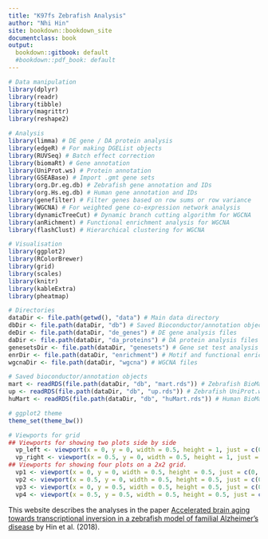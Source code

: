 ```yaml
---
title: "K97fs Zebrafish Analysis"
author: "Nhi Hin"
site: bookdown::bookdown_site
documentclass: book
output:
  bookdown::gitbook: default
  #bookdown::pdf_book: default
---
```


```r
# Data manipulation
library(dplyr)
library(readr)
library(tibble)
library(magrittr)
library(reshape2)

# Analysis
library(limma) # DE gene / DA protein analysis
library(edgeR) # For making DGEList objects
library(RUVSeq) # Batch effect correction
library(biomaRt) # Gene annotation
library(UniProt.ws) # Protein annotation
library(GSEABase) # Import .gmt gene sets
library(org.Dr.eg.db) # Zebrafish gene annotation and IDs
library(org.Hs.eg.db) # Human gene annotation and IDs
library(genefilter) # Filter genes based on row sums or row variance
library(WGCNA) # For weighted gene co-expression network analysis
library(dynamicTreeCut) # Dynamic branch cutting algorithm for WGCNA
library(anRichment) # Functional enrichment analysis for WGCNA
library(flashClust) # Hierarchical clustering for WGCNA

# Visualisation
library(ggplot2)
library(RColorBrewer)
library(grid)
library(scales)
library(knitr)
library(kableExtra)
library(pheatmap)
```

```r
# Directories
dataDir <- file.path(getwd(), "data") # Main data directory
dbDir <- file.path(dataDir, "db") # Saved Bioconductor/annotation objects
deDir <- file.path(dataDir, "de_genes") # DE gene analysis files
daDir <- file.path(dataDir, "da_proteins") # DA protein analysis files
genesetsDir <- file.path(dataDir, "genesets") # Gene set test analysis files
enrDir <- file.path(dataDir, "enrichment") # Motif and functional enrichment files
wgcnaDir <- file.path(dataDir, "wgcna") # WGCNA files

# Saved bioconductor/annotation objects
mart <- readRDS(file.path(dataDir, "db", "mart.rds")) # Zebrafish BioMart object
up <- readRDS(file.path(dataDir, "db", "up.rds")) # Zebrafish UniProt.ws object, created using `up <- UniProt.ws(taxId = 7955)`
huMart <- readRDS(file.path(dataDir, "db", "huMart.rds")) # Human BioMart object

# ggplot2 theme
theme_set(theme_bw())

# Viewports for grid
## Viewports for showing two plots side by side
  vp_left <- viewport(x = 0, y = 0, width = 0.5, height = 1, just = c(0, 0))
  vp_right <- viewport(x = 0.5, y = 0, width = 0.5, height = 1, just = c(0,0))
## Viewports for showing four plots on a 2x2 grid.
  vp1 <- viewport(x = 0, y = 0, width = 0.5, height = 0.5, just = c(0, 0))
  vp2 <- viewport(x = 0.5, y = 0, width = 0.5, height = 0.5, just = c(0,0))
  vp3 <- viewport(x = 0, y = 0.5, width = 0.5, height = 0.5, just = c(0, 0))
  vp4 <- viewport(x = 0.5, y = 0.5, width = 0.5, height = 0.5, just = c(0, 0))

```


This website describes the analyses in the paper [Accelerated brain aging towards transcriptional inversion in a zebrafish model of familial Alzheimer's disease](https://www.biorxiv.org/content/early/2018/02/09/262162) by Hin et al. (2018). 


